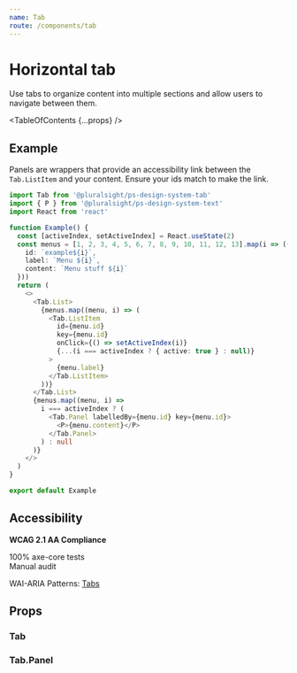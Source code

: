 ```yaml
---
name: Tab
route: /components/tab
---
```



# Horizontal tab

<Intro>
  Use tabs to organize content into multiple sections and allow users to
  navigate between them.
</Intro>

<Usage
  figmaUrl="https://www.figma.com/file/YsTklBecdddy9RZ3HXddIseD/?node-id=10235%3A29982"
  install="npm install @pluralsight/ps-design-system-tab"
  import="import Tab from '@pluralsight/ps-design-system-tab'"
  packageName="tab"
  version={props.version}
/>

<TableOfContents {...props} />

## Example

Panels are wrappers that provide an accessibility link between the `Tab.ListItem` and your content. Ensure your ids match to make the link.

```typescript
import Tab from '@pluralsight/ps-design-system-tab'
import { P } from '@pluralsight/ps-design-system-text'
import React from 'react'

function Example() {
  const [activeIndex, setActiveIndex] = React.useState(2)
  const menus = [1, 2, 3, 4, 5, 6, 7, 8, 9, 10, 11, 12, 13].map(i => ({
    id: `example${i}`,
    label: `Menu ${i}`,
    content: `Menu stuff ${i}`
  }))
  return (
    <>
      <Tab.List>
        {menus.map((menu, i) => (
          <Tab.ListItem
            id={menu.id}
            key={menu.id}
            onClick={() => setActiveIndex(i)}
            {...(i === activeIndex ? { active: true } : null)}
          >
            {menu.label}
          </Tab.ListItem>
        ))}
      </Tab.List>
      {menus.map((menu, i) =>
        i === activeIndex ? (
          <Tab.Panel labelledBy={menu.id} key={menu.id}>
            <P>{menu.content}</P>
          </Tab.Panel>
        ) : null
      )}
    </>
  )
}

export default Example
```

## Accessibility

**WCAG 2.1 AA Compliance**

<CheckCircleFilledIcon color="green" size="xSmall" /> 100% axe-core tests
<br />
<WarningFilledIcon color="red" size="xSmall" /> Manual audit

WAI-ARIA Patterns: <A href="https://www.w3.org/TR/wai-aria-practices-1.2/#tabpanel" target="_blank" rel="noreferrer">Tabs</A>

## Props

### Tab

<TypesTable>
  <TypesProp
    name="active"
    type="boolean"
    desc="styled active (automatically set)"
  />
  <TypesProp
    name="href"
    type="string"
    desc="url of resource (renders as anchor)"
  />
  <TypesProp
    name="id"
    required
    type="string|number"
    desc="id tying list item to panel"
  />
  <TypesProp
    name="onClick"
    required
    type="Event => void"
    desc="callback when list item clicked"
  />
</TypesTable>

### Tab.Panel

<TypesTable>
  <TypesProp
    name="labelledBy"
    required
    type="string|number"
    desc="id tying panel to list item"
  />
</TypesTable>
